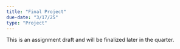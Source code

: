 ```yaml
---
title: "Final Project"
due-date: "3/17/25"
type: "Project"
---
```


:::{.callout-warning}
This is an assignment draft and will be finalized later in the quarter.
:::